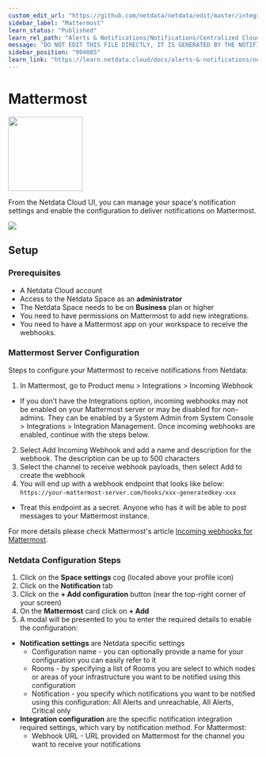 ```yaml
---
custom_edit_url: "https://github.com/netdata/netdata/edit/master/integrations/cloud-notifications/metadata.yaml"
sidebar_label: "Mattermost"
learn_status: "Published"
learn_rel_path: "Alerts & Notifications/Notifications/Centralized Cloud Notifications"
message: "DO NOT EDIT THIS FILE DIRECTLY, IT IS GENERATED BY THE NOTIFICATION'S metadata.yaml FILE"
sidebar_position: "904085"
learn_link: "https://learn.netdata.cloud/docs/alerts-&-notifications/notifications/centralized-cloud-notifications/mattermost"
---
```



# Mattermost


<img src="https://netdata.cloud/img/mattermost.png" width="150"/>


From the Netdata Cloud UI, you can manage your space's notification settings and enable the configuration to deliver notifications on Mattermost.


<img src="https://img.shields.io/badge/maintained%20by-Netdata-%2300ab44" />

## Setup

### Prerequisites

- A Netdata Cloud account
- Access to the Netdata Space as an **administrator**
- The Netdata Space needs to be on **Business** plan or higher
- You need to have permissions on Mattermost to add new integrations.
- You need to have a Mattermost app on your workspace to receive the webhooks.

### Mattermost Server Configuration

Steps to configure your Mattermost to receive notifications from Netdata:

1. In Mattermost, go to Product menu > Integrations > Incoming Webhook
  - If you don’t have the Integrations option, incoming webhooks may not be enabled on your Mattermost server or may be disabled for non-admins. They can be enabled by a System Admin from System Console > Integrations > Integration Management. Once incoming webhooks are enabled, continue with the steps below.
2. Select Add Incoming Webhook and add a name and description for the webhook. The description can be up to 500 characters
3. Select the channel to receive webhook payloads, then select Add to create the webhook
4. You will end up with a webhook endpoint that looks like below:
  `https://your-mattermost-server.com/hooks/xxx-generatedkey-xxx`

  - Treat this endpoint as a secret. Anyone who has it will be able to post messages to your Mattermost instance.

For more details please check Mattermost's article [Incoming webhooks for Mattermost](https://developers.mattermost.com/integrate/webhooks/incoming/).

### Netdata Configuration Steps

1. Click on the **Space settings** cog (located above your profile icon)
2. Click on the **Notification** tab
3. Click on the **+ Add configuration** button (near the top-right corner of your screen)
4. On the **Mattermost** card click on **+ Add**
5. A modal will be presented to you to enter the required details to enable the configuration:
  * **Notification settings** are Netdata specific settings
    - Configuration name - you can optionally provide a name for your configuration you can easily refer to it
    - Rooms - by specifying a list of Rooms you are select to which nodes or areas of your infrastructure you want to be notified using this configuration
    - Notification - you specify which notifications you want to be notified using this configuration: All Alerts and unreachable, All Alerts, Critical only
  * **Integration configuration** are the specific notification integration required settings, which vary by notification method. For Mattermost:
    - Webhook URL - URL provided on Mattermost for the channel you want to receive your notifications


